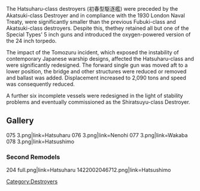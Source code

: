 The Hatsuharu-class destroyers (初春型駆逐艦) were preceded by the Akatsuki-class Destroyer and in compliance with the 1930 London Naval Treaty, were significantly smaller than the previous Fubuki-class and Akatsuki-class destroyers. Despite this, thethey retained all but one of the Special Types' 5 inch guns and introduced the oxygen-powered version of the 24 inch torpedo.

The impact of the Tomozuru incident, which exposed the instability of contemporary Japanese warship designs, affected the Hatsuharu-class and were significantly redesigned. The forward single gun was moved aft to a lower position, the bridge and other structures were reduced or removed and ballast was added. Displacement increased to 2,090 tons and speed was consequently reduced.

A further six incomplete vessels were redesigned in the light of stability problems and eventually commissioned as the Shiratsuyu-class Destroyer.

==Gallery==
<gallery>
075 3.png|link=Hatsuharu
076 3.png|link=Nenohi
077 3.png|link=Wakaba
078 3.png|link=Hatsushimo
</gallery>

===Second Remodels===
<gallery>
204 full.png|link=Hatsuharu
1422002046712.png|link=Hatsushimo
</gallery>

[[Category:Destroyers]]